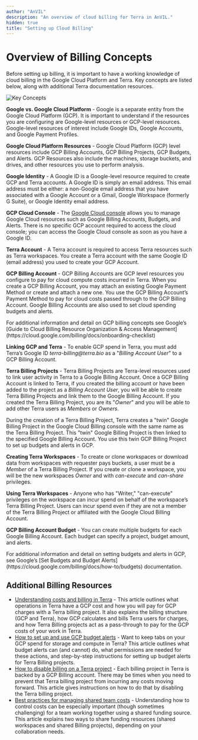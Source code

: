 ```yaml
---
author: "AnVIL"
description: "An overview of cloud billing for Terra in AnVIL."
hidden: true
title: "Setting up Cloud Billing"
---
```


# Overview of Billing Concepts

Before setting up billing, it is important to have a working knowledge of cloud billing in the Google Cloud Platform and Terra. Key concepts are listed below, along with additional Terra documentation resources.

![Key Concepts](/consortia/learn/billing-setup/key-concepts.png)

**Google vs. Google Cloud Platform** - Google is a separate entity from the Google Cloud Platform (GCP). It is important to understand if the resources you are configuring are Google-level resources or GCP-level resources. Google-level resources of interest include Google IDs, Google Accounts, and Google Payment Profiles.

**Google Cloud Platform Resources** - Google Cloud Platform (GCP) level resources include GCP Billing Accounts, GCP Billing Projects, GCP Budgets, and Alerts. GCP Resources also include the machines, storage buckets, and drives, and other resources you use to perform analysis.

**Google Identity** - A Google ID is a Google-level resource required to create GCP and Terra accounts. A Google ID is simply an email address. This email address must be either: a non-Google email address that you have associated with a Google Account or a Gmail, Google Workspace (formerly G Suite), or Google Identity email address.

**GCP Cloud Console** - The [Google Cloud console](https://console.cloud.google.com/) allows you to manage Google Cloud resources such as Google Billing Accounts, Budgets, and Alerts. There is no specific GCP account required to access the cloud console; you can access the Google Cloud console as soon as you have a Google ID.

**Terra Account** - A Terra account is required to access Terra resources such as Terra workspaces. You create a Terra account with the same Google ID (email address) you used to create your GCP Account.

**GCP Billing Account** - GCP Billing Accounts are GCP level resources you configure to pay for cloud compute costs incurred in Terra. When you create a GCP Billing Account, you may attach an existing Google Payment Method or create and attach a new one. You use the GCP Billing Account’s Payment Method to pay for cloud costs passed through to the GCP Billing Account. Google Billing Accounts are also used to set cloud spending budgets and alerts.

<Alert icon={false} severity="info">
  For additional information and detail on GCP billing concepts see Google’s
  [Guide to Cloud Billing Resource Organization & Access
  Management](https://cloud.google.com/billing/docs/onboarding-checklist)
</Alert>

**Linking GCP and Terra** - To enable GCP spend in Terra, you must add Terra’s Google ID <nobr>_terra-billing@terra.bio_</nobr> as a "_Billing Account User_" to a GCP Billing Account.

**Terra Billing Projects** - Terra Billing Projects are Terra-level resources used to link user activity in Terra to a Google Billing Account. Once a GCP Billing Account is linked to Terra, if you created the billing account or have been added to the project as a _Billing Account User_, you will be able to create Terra Billing Projects and link them to the Google Billing Account. If you created the Terra Billing Project, you are its "_Owner_" and you will be able to add other Terra users as _Members_ or _Owners_.

<Alert severity="warning">
  During the creation of a Terra Billing Project, Terra creates a "twin" Google
  Billing Project in the Google Cloud Billing console with the same name as the
  Terra Billing Project. This "twin" Google Billing Project is then linked to
  the specified Google Billing Account. You use this twin GCP Billing Project to
  set up budgets and alerts in GCP.
</Alert>

**Creating Terra Workspaces** - To create or clone workspaces or download data from workspaces with requester pays buckets, a user must be a _Member_ of a Terra Billing Project. If you create or clone a workspace, you will be the new workspaces _Owner_ and with _can-execute_ and _can-share_ privileges.

**Using Terra Workspaces** - Anyone who has "Writer," "can-execute" privileges on the workspace can incur spend on behalf of the workspace’s Terra Billing Project. Users can incur spend even if they are not a member of the Terra Billing Project or affiliated with the Google Cloud Billing Account.

**GCP Billing Account Budget** - You can create multiple budgets for each Google Billing Account. Each budget can specify a project, budget amount, and alerts.

<Alert icon={false} severity="info">
  For additional information and detail on setting budgets and alerts in GCP,
  see Google’s [Set Budgets and Budget
  Alerts](https://cloud.google.com/billing/docs/how-to/budgets) documentation.
</Alert>

## Additional Billing Resources

- [Understanding costs and billing in Terra](https://support.terra.bio/hc/en-us/articles/360048632271-Understanding-costs-and-billing-in-Terra) - This article outlines what operations in Terra have a GCP cost and how you will pay for GCP charges with a Terra billing project. It also explains the billing structure (GCP and Terra), how GCP calculates and bills Terra users for charges, and how Terra Billing projects act as a pass-through to pay for the GCP costs of your work in Terra.
- [How to set up and use GCP budget alerts](https://support.terra.bio/hc/en-us/articles/360057589931-How-to-set-up-and-use-GCP-budget-alerts) - Want to keep tabs on your GCP spend for storage and compute in Terra? This article outlines what budget alerts can (and cannot) do, what permissions are needed for these actions, and step-by-step instructions for setting up budget alerts for Terra Billing projects.
- [How to disable billing on a Terra project](https://support.terra.bio/hc/en-us/articles/360048293111-How-to-disable-billing-on-a-Terra-project) - Each billing project in Terra is backed by a GCP Billing account. There may be times when you need to prevent that Terra billing project from incurring any costs moving forward. This article gives instructions on how to do that by disabling the Terra billing project.
- [Best practices for managing shared team costs](https://support.terra.bio/hc/en-us/articles/360047235151-Best-practices-for-managing-shared-team-costs) - Understanding how to control costs can be especially important (though sometimes challenging) for a team working together using a shared funding source. This article explains two ways to share funding resources (shared workspaces and shared Billing projects), depending on your collaboration needs.

